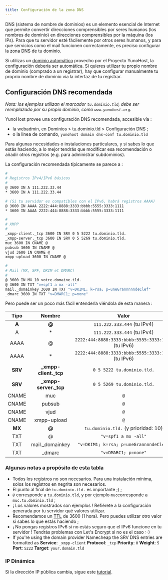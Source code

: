 ```yaml
---
title: Configuración de la zona DNS
---
```


DNS (sistema de nombre de dominios) es un elemento esencial de Internet que permite convertir direcciones comprensibles por seres humanos (los nombres de dominio) en direcciones comprensibles por la máquina (los IPs). Para que tu servidor esté fácilemente por otros seres humanos, y para que servicios como el mail funcionen correctamente, es preciso configurar la zona DNS de tu dominio.

Si utilizas un [dominio automático](/administer/tutorials/domains/dns_nohost_me) provecho por el Proyecto YunoHost, la configuración debería ser automática. Si quieres utilizar tu propio nombre de dominio (comprado a un registrar), hay que configurar manualmente tu proprio nombre de dominio vía la interfaz de tu registrar.

## Configuración DNS recomendada

*Nota: los ejemplos utilizan el marcador `tu.dominio.tld`, debe ser reemplazado por su propio dominio, como `www.yunohost.org`.*

YunoHost provee una configuración DNS recomendada, accesible vía :

- la webadmin, en Dominios > tu.dominio.tld > Configuración DNS ;
- o la linea de comando, `yunohost domain dns-conf tu.dominio.tld`

Para algunas necesidades o instalaciones particulares, y si sabes lo que estás haciendo, a lo mejor tendrás que modificar esa recomendación o añadir otros registros (e.g. para administrar subdominios).

La configuración recomendada típicamente se parece a :

```bash
#
# Registros IPv4/IPv6 básicos 
#
@ 3600 IN A 111.222.33.44
* 3600 IN A 111.222.33.44

# (Si tu servidor es compatibles con el IPv6, habrá registros AAAA)
@ 3600 IN AAAA 2222:444:8888:3333:bbbb:5555:3333:1111
* 3600 IN AAAA 2222:444:8888:3333:bbbb:5555:3333:1111

#
# XMPP
#
_xmpp-client._tcp 3600 IN SRV 0 5 5222 tu.dominio.tld.
_xmpp-server._tcp 3600 IN SRV 0 5 5269 tu.dominio.tld.
muc 3600 IN CNAME @
pubsub 3600 IN CNAME @
vjud 3600 IN CNAME @
xmpp-upload 3600 IN CNAME @

#
# Mail (MX, SPF, DKIM et DMARC)
#
@ 3600 IN MX 10 votre.domaine.tld.
@ 3600 IN TXT "v=spf1 a mx -all"
mail._domainkey 3600 IN TXT "v=DKIM1; k=rsa; p=uneGrannnnndeClef"
_dmarc 3600 IN TXT "v=DMARC1; p=none"
```

Pero puede ser un poco más fácil entenderla viéndola de esta manera :

| Tipo    | Nombre                 | Valor                                                  |
| :-----: | :--------------------: | :----------------------------------------------------: |
|  **A**  |   **@**                |  `111.222.333.444` (tu IPv4)                           |
|    A    |   *                    |  `111.222.333.444` (tu IPv4)                           |
|  AAAA   |   @                    |  `2222:444:8888:3333:bbbb:5555:3333:1111` (tu IPv6)    |
|  AAAA   |   *                    |  `2222:444:8888:3333:bbbb:5555:3333:1111` (tu IPv6)    |
| **SRV** | **_xmpp-client._tcp**  |  `0 5 5222 tu.dominio.tld.`                            |
| **SRV** | **_xmpp-server._tcp**  |  `0 5 5269 tu.dominio.tld.`                            |
|  CNAME  |   muc                  |  `@`                                                   |
|  CNAME  |   pubsub               |  `@`                                                   |
|  CNAME  |   vjud                 |  `@`                                                   |
|  CNAME  |   xmpp-upload          |  `@`                                                   |
| **MX**  | **@**                  |  `tu.dominio.tld.`     (y prioridad: 10)               |
|   TXT   |   @                    |  `"v=spf1 a mx -all"`                |
|   TXT   |  mail._domainkey       |  `"v=DKIM1; k=rsa; p=uneGrannnndeClef"`                |
|   TXT   |  _dmarc                |  `"v=DMARC1; p=none"`                                  |

### Algunas notas a propósito de esta tabla

- Todos los registros no son necesarios. Para una instalación mínima, solos los registros en negrita son necesarios.
- El punto al final de `tu.dominio.tld.` es importante ;) ;
- `@` corresponde a `tu.dominio.tld`, y por ejemplo `muc`corresponde a `muc.tu.dominio.tld` ;
- ¡ Los valores mostrados son ejemplos ! Refiérete a la configuración generada por tu servidor qué valores utilizar.
- Recomendamos un [TTL](https://en.wikipedia.org/wiki/Time_to_live) de 3600 (1 hora). Pero puedes utilizar otro valor si sabes lo que estás haciendo ;
- ¡ No pongas registros IPv6 si no estás seguro que el IPv6 funcione en tu servidor ! Tendrás problemas con Let's Encrypt si no es el caso :-)
- If you're using the domain provider Namecheap the SRV DNS entries are formatted as **Service**: `_xmpp-client` **Protocol**: `_tcp` **Priority**: `0` **Weight**: `5` **Port**: `5222` **Target**: `your.domain.tld`

### IP Dinámica

Si la dirección IP pública cambia, sigue este [tutorial](/administer/tutorials/domains/dns_dynamicip).
